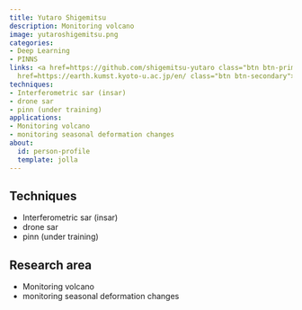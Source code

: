 ```yaml
---
title: Yutaro Shigemitsu
description: Monitoring volcano
image: yutaroshigemitsu.png
categories:
- Deep Learning
- PINNS
links: <a href=https://github.com/shigemitsu-yutaro class="btn btn-primary">Github</a><a
  href=https://earth.kumst.kyoto-u.ac.jp/en/ class="btn btn-secondary">Website</a>
techniques:
- Interferometric sar (insar)
- drone sar
- pinn (under training)
applications:
- Monitoring volcano
- monitoring seasonal deformation changes
about:
  id: person-profile
  template: jolla
---
```

   
:::{#person-profile}
:::
   
##
## Techniques
   
- Interferometric sar (insar)
- drone sar
- pinn (under training)
   
##
## Research area
   
- Monitoring volcano
- monitoring seasonal deformation changes

